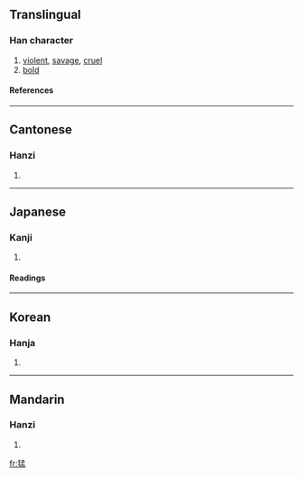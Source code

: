 ==Translingual==
===Han character===
{{Han char|rn=94|rad=犬|as=08|sn=11|four=4721<sub>7</sub>|canj=大竹弓木廿 (KHNDT)}}
# [[violent]], [[savage]], [[cruel]]
# [[bold]]
====References====
{{Han ref|kx=0713.260|dkj=20498|dj=1125.190|hdz=21354.220|uh=731B|ud=29467|bh=B272|bd=45682}}

----
==Cantonese==
===Hanzi===
{{yue-hanzi|jyut=|y=maang5}}
# {{defn|Cantonese}}

----
==Japanese==
===Kanji===
{{ja-kanji|grade=c|rs=犬08}}
# {{defn|Japanese}} 
====Readings====
{{ja-readings|on=[[もう]] (mō), [[ぼう]] (bō)|kun=[[たけし]] (takeshi)|nanori=}}

----
==Korean==
===Hanja===
{{ko-hanja|hangeul=맹|eumhun=|rv=maeng|mr=maeng|y=mayng}}
# {{defn|Korean}}

----
==Mandarin==
===Hanzi===
{{cmn-hanzi|pin=[[měng]] ([[meng3]])|wg=meng<sup>3</sup>}}
# {{defn|Mandarin}}

[[fr:猛]]